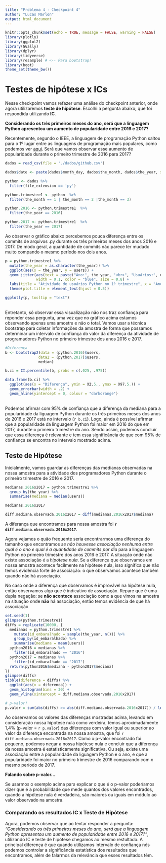 ```yaml
---
title: "Problema 4 - Checkpoint 4"
author: "Lucas Marlon"
output: html_document
---
```


```r

knitr::opts_chunk$set(echo = TRUE, message = FALSE, warning = FALSE)
library(plotly)
library(ggplot2)
library(GGally)
library(dplyr)
library(tidyverse)
library(resample) # <-- Para bootstrap!
library(boot) 
theme_set(theme_bw())

```

# Testes de hipótese x ICs

Nesse checkpoint vamos refazer uma análise do checkpoint anterior, onde agora utilizaremos **teste de hipótese**. Escolhi a pergunta abaixo, que foi respondida utilizando **IC**.

**Considerando os três primeiros meses do ano, será que a linguagem Python apresentou um aumento de popularidade entre 2016 e 2017?**

Recentemente, segundo o IEEE, a linguagem de programação Python saltou para o 1º lugar entre as linguagens de programação mais populares, como podemos ver [aqui](http://spectrum.ieee.org/computing/software/the-2017-top-programming-languages). Será que vamos observar esse aumento de popularidade durante o primeiro trimestre de 2016 para 2017? 

```r
dados = read_csv(file = "./dados/github.csv") 

dados$date <- paste(dados$month_day, dados$the_month, dados$the_year, sep = "-")

python <- dados %>% 
  filter(file_extension == 'py')

python.trimestre1 <- python  %>%
  filter(the_month == 1 | the_month == 2 |the_month == 3)

python.2016 <- python.trimestre1  %>%
  filter(the_year == 2016)

python.2017 <- python.trimestre1  %>%
  filter(the_year == 2017)
```

Ao observar o gráfico abaixo percebemos pouca diferença entre os commits de arquivos .py durante os três primeiros meses dos anos 2016 e 2017. De modo geral, a quantidade de commits não parece ter mudado muito compando o mesmo período nos dois anos.

```r
p = python.trimestre1 %>%
  mutate(the_year = as.character(the_year)) %>%
  ggplot(aes(x = the_year, y = users)) +
  geom_jitter(aes(text = paste("Ano:", the_year, "<br>", "Usuários:", users)),
              width = 0.1, color = "blue", size = 0.8) +
  labs(title = "Atividade de usuários Python no 1º trimestre", x = "Ano", y = "Usuários") +
  theme(plot.title = element_text(hjust = 0.5))

ggplotly(p, tooltip = "text")
```
  <br/>
Entretanto, só observar essa visualização não nos traz confiança para reponder essa pergunta, uma vez que no gráfico acima estamos observando apenas uma amostra e não o total. Vamos usar a técnica bootstrap para coletar informações da amostra de forma que possamos determinar um intervalo de confiança do valor da diferença da atividade de programadores Python no primeiro trimestre dos anos 2016 e 2017.

```r
#Diferença
b <- bootstrap2(data = (python.2016)$users, 
               data2 = (python.2017)$users,
               median)

b.ci = CI.percentile(b, probs = c(.025, .975))

data.frame(b.ci) %>% 
  ggplot(aes(x = "Diferença", ymin = X2.5., ymax = X97.5.)) + 
  geom_errorbar(width = .2) + 
  geom_hline(yintercept = 0, colour = "darkorange")
```
  <br/>
Podemos afirmar com 95% de confiança que a diferença da mediana para a popularidade da liguagem Python durante os três primeiros meses dos anos de 2016 e 2017 está no intervalo (`r b.ci`). Logo, ainda é possível afirmar que a popularidade da linguagem Python foi maior em 2016 do que em 2017, durante o primeiro trimestre do ano. Sendo assim, podemos concluir que essa diferença é relevante e tem essa significância de que com 95% de confiança se encontra no intervalo mostrado acima.

## Teste de Hipótese

Inicialmente, vamos guardar as diferenças das medianas observadas na nossa amostra para a atividade dos programadores Python durante o primeiro trimestre de 2016 e 2017.

```r
medianas.2016x2017 = python.trimestre1 %>% 
  group_by(the_year) %>% 
  summarise(mediana = median(users))

medianas.2016x2017

diff.mediana.observada.2016x2017 = diff(medianas.2016x2017$mediana)
```

A diferança que encontramos para nossa amostra foi **`r diff.mediana.observada.2016x2017`**.

Agora vejamos o quão frequente seria encontrarmos uma diferença do tamanho que encontramos *se não houvesse associação nenhuma entre qual é o ano e qual é a quantidade de commits por dia* para a linguagem Python no primeiro trimestre dos anos 2016 e 2017. A situação onde não existe associação é a *hipótese nula*. Se a diferença que observamos em nossa amostra acontece facilmente na hipótese nula, isso significa que não temos evidência forte de associação: o que observamos acontece também quando não há associação. 

No caso onde a diferença que observamos é improvável na hipótese nula, então observamos algo que é indicativo de associação. Repare que é uma dupla negação: se **não acontece** associação como a que vimos na amostra na situação onde **não** há associação, então temos evidência de que há associação. 

```r
set.seed(1)
glimpse(python.trimestre1)
diffs = replicate(10000, {
  medianas = python.trimestre1 %>% 
    mutate(id_embaralhado = sample(the_year, n())) %>% 
    group_by(id_embaralhado) %>% 
    summarise(mediana = mean(users))
  python2016 = medianas %>% 
    filter(id_embaralhado == "2016")
  python2017 = medianas %>% 
    filter(id_embaralhado == "2017")
  return(python2016$mediana - python2017$mediana)
})
glimpse(diffs)
tibble(diferenca = diffs) %>% 
  ggplot(aes(x = diferenca)) + 
  geom_histogram(bins = 30) + 
  geom_vline(xintercept = diff.mediana.observada.2016x2017)

# p-valor!
p.valor = sum(abs(diffs) >= abs(diff.mediana.observada.2016x2017)) / length(diffs)
```

Ao observamos os valores das diferenças mostradas acima, levando em consideração nossa hipótese nula como verdeira, temos aproximadamente 1,4% (p-valor = `r p.valor`) das diferenças com valor igual ou superior ao valor da diferença encontrada na nossa amostra, que foi `r diff.mediana.observada.2016x2017`. Como o p-valor encontrado foi pequeno, podemos negar a nossa hipótese nula e concluir que a diferença da nossa amostra é estatisticamente significativa. Ou seja, existe uma associação entre a popularidade da liguagem Python e o ano, e que a popularidade foi maior no primeiro trimestre de 2016 comparando com o mesmo período de 2017.

**Falando sobre p-valor...**

Se usarmos o exemplo acima para explicar o que é o p-valor poderíamos dizer que é a probabilidade que mede quantos dos valores encontrados, quando a hipótese nula é verdadeira, são maiores ou iguais em módulo ao valor observado na amostra. 

### Comparando os resultados IC x Teste de Hipótese

Agora, podemos observar que ao tentar responder a pergunta: *"Considerando os três primeiros meses do ano, será que a linguagem Python apresentou um aumento de popularidade entre 2016 e 2017?"*, utilizando IC e teste de hipótese chegamos ao mesmo restultado. 
A principal diferença é que quando utilizamos intervalo de confiança nós podemos controlar a significância estatística dos resultados que encontramos, além de falarmos da relevância que esses resultados têm.

